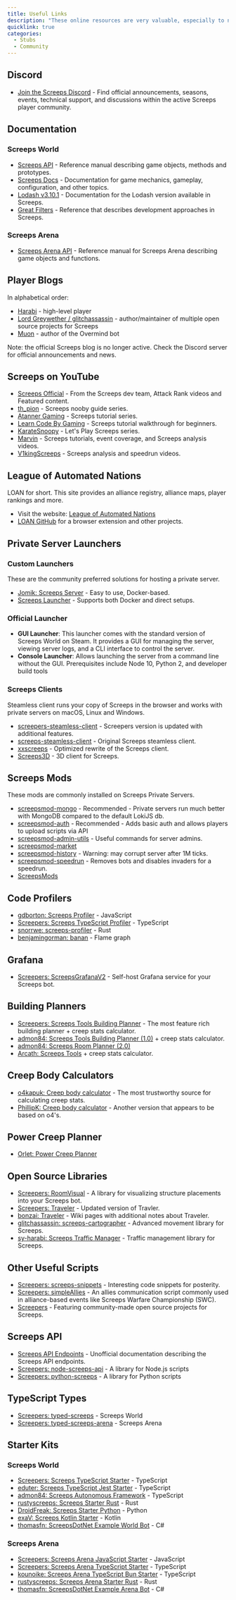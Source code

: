 ```yaml
---
title: Useful Links
description: "These online resources are very valuable, especially to new players."
quicklink: true
categories:
  - Stubs
  - Community
---
```


## Discord

- [Join the Screeps Discord](https://discord.gg/Z7XzJUw7PE) - Find official announcements, seasons, events, technical support, and discussions within the active Screeps player community.

## Documentation

### Screeps World

- [Screeps API](https://docs.screeps.com/api/) - Reference manual describing game objects, methods and prototypes.
- [Screeps Docs](https://docs.screeps.com/) - Documentation for game mechanics, gameplay, configuration, and other topics.
- [Lodash v3.10.1](https://lodash.com/docs/3.10.1) - Documentation for the Lodash version available in Screeps.
- [Great Filters](/Great_Filters) - Reference that describes development approaches in Screeps.

### Screeps Arena

- [Screeps Arena API](https://arena.screeps.com/docs/) - Reference manual for Screeps Arena describing game objects and functions.

## Player Blogs

In alphabetical order:
- [Harabi](https://sy-harabi.github.io/) - high-level player
- [Lord Greywether / glitchassassin](https://jonwinsley.com/categories/screeps) - author/maintainer of multiple open source projects for Screeps
- [Muon](https://bencbartlett.com/blog/tag/screeps/) - author of the Overmind bot

Note: the official Screeps blog is no longer active. Check the Discord server for official announcements and news.

## Screeps on YouTube

- [Screeps Official](https://www.youtube.com/@screeps3952/videos) - From the Screeps dev team, Attack Rank videos and Featured content.
- [th_pion](https://www.youtube.com/watch?v=edBMmOAfJ-Q&list=PL0EZQ169YGlor5rzeJEYYPE3tGYT2zGT2) - Screeps nooby guide series.
- [Atanner Gaming](https://www.youtube.com/watch?v=N7KMOG8C5vA&list=PLw9di5JwI6p-HUP0yPUxciaEjrsFb2kR2) - Screeps tutorial series.
- [Learn Code By Gaming](https://www.youtube.com/watch?v=dWP3VRKmV4Q&list=PL1m2M8LQlzfKndesWcReHzj9-zq1qP2CG) - Screeps tutorial walkthrough for beginners.
- [KarateSnoopy](https://www.youtube.com/watch?v=OhBLmkiTZe4&list=PLCRhjmqETCePxmtB2mKScrJB_SCAI6jqw) - Let's Play Screeps series.
- [Marvin](https://www.youtube.com/@MarvinTMB/playlists) - Screeps tutorials, event coverage, and Screeps analysis videos.
- [V1kingScreeps](https://www.youtube.com/@V1kingScreeps/videos) - Screeps analysis and speedrun videos.

## League of Automated Nations

LOAN for short. This site provides an alliance registry, alliance maps, player rankings and more.

- Visit the website: [League of Automated Nations](http://www.leagueofautomatednations.com/)
- [LOAN GitHub](https://github.com/LeagueOfAutomatedNations) for a browser extension and other projects.

## Private Server Launchers

### Custom Launchers

These are the community preferred solutions for hosting a private server.

- [Jomik: Screeps Server](https://github.com/Jomik/screeps-server) - Easy to use, Docker-based.
- [Screeps Launcher](https://github.com/screepers/screeps-launcher) - Supports both Docker and direct setups.

### Official Launcher

- **GUI Launcher**: This launcher comes with the standard version of Screeps World on Steam. It provides a GUI for managing the server, viewing server logs, and a CLI interface to control the server.
- **Console Launcher**: Allows launching the server from a command line without the GUI. Prerequisites include Node 10, Python 2, and developer build tools

### Screeps Clients

Steamless client runs your copy of Screeps in the browser and works with private servers on macOS, Linux and Windows.

- [screepers-steamless-client](https://github.com/screepers/steamless-client) - Screepers version is updated with additional features.
- [screeps-steamless-client](https://github.com/laverdet/screeps-steamless-client) - Original Screeps steamless client.
- [xxscreeps](https://github.com/laverdet/xxscreeps) - Optimized rewrite of the Screeps client.
- [Screeps3D](https://github.com/thmsndk/Screeps3D) - 3D client for Screeps.

## Screeps Mods

These mods are commonly installed on Screeps Private Servers.

- [screepsmod-mongo](https://github.com/screepsmods/screepsmod-mongo) - Recommended - Private servers run much better with MongoDB compared to the default LokiJS db.
- [screepsmod-auth](https://github.com/ScreepsMods/screepsmod-auth) - Recommended - Adds basic auth and allows players to upload scripts via API
- [screepsmod-admin-utils](https://github.com/ScreepsMods/screepsmod-admin-utils) - Useful commands for server admins.
- [screepsmod-market](https://github.com/ScreepsMods/screepsmod-market)
- [screepsmod-history](https://github.com/ScreepsMods/screepsmod-history) - Warning: may corrupt server after 1M ticks.
- [screepsmod-speedrun](https://github.com/admon84/screepsmod-speedrun) - Removes bots and disables invaders for a speedrun.
- [ScreepsMods](https://github.com/orgs/ScreepsMods/repositories)

## Code Profilers

- [gdborton: Screeps Profiler](https://github.com/gdborton/screeps-profiler) - JavaScript
- [Screepers: Screeps TypeScript Profiler](https://github.com/screepers/screeps-typescript-profiler) - TypeScript
- [snorrwe: screeps-profiler](https://github.com/snorrwe/screeps-profiler) - Rust
- [benjamingorman: banan](https://github.com/benjamingorman/banan) - Flame graph

## Grafana

- [Screepers: ScreepsGrafanaV2](https://github.com/screepers/ScreepsGrafanaV2) - Self-host Grafana service for your Screeps bot.

## Building Planners

- [Screepers: Screeps Tools Building Planner](https://screepers.github.io/screeps-tools/#/building-planner) - The most feature rich building planner + creep stats calculator.
- [admon84: Screeps Tools Building Planner (1.0)](https://admon84.github.io/screeps-tools/#/building-planner) + creep stats calculator.
- [admon84: Screeps Room Planner (2.0)](https://screeps-room-planner.vercel.app/)
- [Arcath: Screeps Tools](https://github.com/Arcath/screeps-tools) + creep stats calculator.

## Creep Body Calculators

- [o4kapuk: Creep body calculator](https://codepen.io/o4kapuk/full/ZKeorE) - The most trustworthy source for calculating creep stats.
- [PhillipK: Creep body calculator](http://codepen.io/PhillipK/full/wzLaWJ) - Another version that appears to be based on o4's.

## Power Creep Planner

- [Orlet: Power Creep Planner](https://www.devhax.eu/power-planner)

## Open Source Libraries

- [Screepers: RoomVisual](https://github.com/screepers/RoomVisual) - A library for visualizing structure placements into your Screeps bot.
- [Screepers: Traveler](https://github.com/screepers/Traveler) - Updated version of Travler.
- [bonzai: Traveler](https://github.com/bonzaiferroni/Traveler) - Wiki pages with additional notes about Traveler.
- [glitchassassin: screeps-cartographer](https://github.com/glitchassassin/screeps-cartographer) - Advanced movement library for Screeps.
- [sy-harabi: Screeps Traffic Manager](https://github.com/sy-harabi/Screeps-Traffic-Manager) - Traffic management library for Screeps.

## Other Useful Scripts

- [Screepers: screeps-snippets](https://github.com/screepers/screeps-snippets) - Interesting code snippets for posterity.
- [Screepers: simpleAllies](https://github.com/screepers/simpleAllies) - An allies communication script commonly used in alliance-based events like Screeps Warfare Championship (SWC).
- [Screepers](https://github.com/orgs/screepers/repositories) - Featuring community-made open source projects for Screeps.

## Screeps API

- [Screeps API Endpoints](https://github.com/screepers/python-screeps/blob/master/docs/Endpoints.md) - Unofficial documentation describing the Screeps API endpoints.
- [Screepers: node-screeps-api](https://github.com/screepers/node-screeps-api) - A library for Node.js scripts
- [Screepers: python-screeps](https://github.com/screepers/python-screeps) - A library for Python scripts

## TypeScript Types
- [Screepers: typed-screeps](https://github.com/screepers/typed-screeps) - Screeps World
- [Screepers: typed-screeps-arena](https://github.com/screepers/typed-screeps-arena) - Screeps Arena

## Starter Kits

### Screeps World

- [Screepers: Screeps TypeScript Starter](https://github.com/screepers/screeps-typescript-starter) - TypeScript
- [eduter: Screeps TypeScript Jest Starter](https://github.com/eduter/screeps-typescript-jest-starter) - TypeScript
- [admon84: Screeps Autonomous Framework](https://github.com/admon84/screeps-autonomous-framework) - TypeScript
- [rustyscreeps: Screeps Starter Rust](https://github.com/rustyscreeps/screeps-starter-rust) - Rust
- [DroidFreak: Screeps Starter Python](https://github.com/DroidFreak36/screeps_starter_python) - Python
- [exaV: Screeps Kotlin Starter](https://github.com/exaV/screeps-kotlin-starter) - Kotlin
- [thomasfn: ScreepsDotNet Example World Bot](https://github.com/thomasfn/ScreepsDotNet/tree/main/ScreepsDotNet.ExampleWorldBot) - C#

### Screeps Arena

- [Screepers: Screeps Arena JavaScript Starter](https://github.com/screepers/screeps-arena-javascript-starter) - JavaScript
- [Screepers: Screeps Arena TypeScript Starter](https://github.com/screepers/screeps-arena-typescript-starter) - TypeScript
- [kounoike: Screeps Arena TypeScript Bun Starter](https://github.com/kounoike/screeps-arena-typescript-bun-starter) - TypeScript
- [rustyscreeps: Screeps Arena Starter Rust](https://github.com/rustyscreeps/screeps-arena-starter-rust) - Rust
- [thomasfn: ScreepsDotNet Example Arena Bot](https://github.com/thomasfn/ScreepsDotNet/tree/main/ScreepsDotNet.ExampleArenaBot) - C#